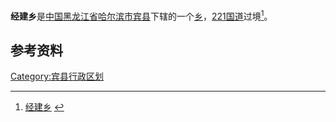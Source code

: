 {{中国乡级行政区
| 行政区全称 = 经建乡
| 上级行政区 = [[黑龙江省|黑龙江省]][[哈尔滨市|哈尔滨市]][[宾县|宾县]]
| 行政区类别 = [[乡|乡]]
| LowerDivisions = 12个村委会
| 行政区划代码 = 230125205
| 总面积 = 148平方公里
| 户籍人口 = 2.3万
| 常住人口 = 
| 行政区划 = 
| 官方网站 =
| 邮政编码 =150000
| 毗邻行政区 =
}}

'''经建乡'''是[[中国|中国]][[黑龙江省|黑龙江省]][[哈尔滨市|哈尔滨市]][[宾县|宾县]]下辖的一个[[乡|乡]]，[[221国道|221国道]]过境<ref>[http://www.chinaquhua.cn/heilongjiang/binxian.html 经建乡] {{webarchive|url=https://web.archive.org/web/20111128150852/http://www.chinaquhua.cn/heilongjiang/binxian.html |date=2011-11-28 }}</ref>。

==参考资料==
{{reflist}}

{{宾县行政区划}}

[[Category:宾县行政区划|Category:宾县行政区划]]